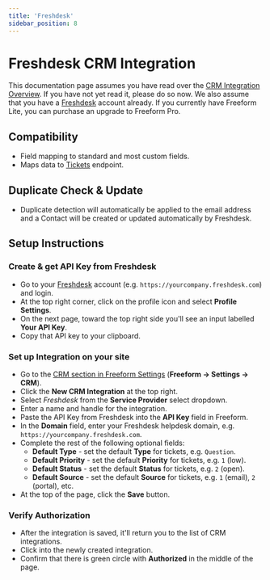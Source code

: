 ```yaml
---
title: 'Freshdesk'
sidebar_position: 8
---
```



# Freshdesk CRM Integration<Badge type="pro" text="Pro" />

This documentation page assumes you have read over the [CRM Integration Overview](./index.mdx#crm). If you have not yet read it, please do so now. We also assume that you have a [Freshdesk](https://freshdesk.com) account already. If you currently have Freeform Lite, you can purchase an upgrade to Freeform Pro.

## Compatibility

- Field mapping to standard and most custom fields.
- Maps data to [Tickets](https://developers.freshdesk.com/api/#tickets) endpoint.

## Duplicate Check & Update

- Duplicate detection will automatically be applied to the email address and a Contact will be created or updated automatically by Freshdesk.

## Setup Instructions

<VerticalStepWrapper>

<StepMarkdown>

### Create & get API Key from Freshdesk

- Go to your [Freshdesk](https://freshdesk.com) account (e.g. `https://yourcompany.freshdesk.com`) and login.
- At the top right corner, click on the profile icon and select **Profile Settings**.
- On the next page, toward the top right side you'll see an input labelled **Your API Key**.
- Copy that API key to your clipboard.

</StepMarkdown>

<StepMarkdown>

### Set up Integration on your site

- Go to the [CRM section in Freeform Settings](../configuration/settings/#crm) (**Freeform → Settings → CRM**).
- Click the **New CRM Integration** at the top right.
- Select _Freshdesk_ from the **Service Provider** select dropdown.
- Enter a name and handle for the integration.
- Paste the API Key from Freshdesk into the **API Key** field in Freeform.
- In the **Domain** field, enter your Freshdesk helpdesk domain, e.g. `https://yourcompany.freshdesk.com`.
- Complete the rest of the following optional fields:
  - **Default Type** - set the default **Type** for tickets, e.g. `Question`.
  - **Default Priority** - set the default **Priority** for tickets, e.g. `1` (low).
  - **Default Status** - set the default **Status** for tickets, e.g. `2` (open).
  - **Default Source** - set the default **Source** for tickets, e.g. `1` (email), `2` (portal), etc.
- At the top of the page, click the **Save** button.

</StepMarkdown>
<StepMarkdown>

### Verify Authorization

- After the integration is saved, it'll return you to the list of CRM integrations.
- Click into the newly created integration.
- Confirm that there is green circle with **Authorized** in the middle of the page.

</StepMarkdown>

</VerticalStepWrapper>
